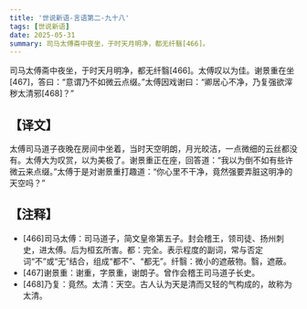 ```yaml
---
title: '世说新语-言语第二-九十八'
tags: [世说新语]
date: 2025-05-31
summary: 司马太傅斋中夜坐，于时天月明净，都无纤翳[466]。
---
```


司马太傅斋中夜坐，于时天月明净，都无纤翳[466]。太傅叹以为佳。谢景重在坐[467]，答曰：“意谓乃不如微云点缀。”太傅因戏谢曰：“卿居心不净，乃复强欲滓秽太清邪[468]？”

## 【译文】

太傅司马道子夜晚在房间中坐着，当时天空明朗，月光皎洁，一点微细的云丝都没有。太傅大为叹赏，以为美极了。谢景重正在座，回答道：“我以为倒不如有些许微云来点缀。”太傅于是对谢景重打趣道：“你心里不干净，竟然强要弄脏这明净的天空吗？”

## 【注释】

- [466]司马太傅：司马道子，简文皇帝第五子。封会稽王，领司徒、扬州刺史，进太傅。后为桓玄所害。都：完全。表示程度的副词，常与否定词“不”或“无”结合，组成“都不”、“都无”。纤翳：微小的遮蔽物。翳，遮蔽。
- [467]谢景重：谢重，字景重，谢朗子。曾作会稽王司马道子长史。
- [468]乃复：竟然。太清：天空。古人认为天是清而又轻的气构成的，故称为太清。
